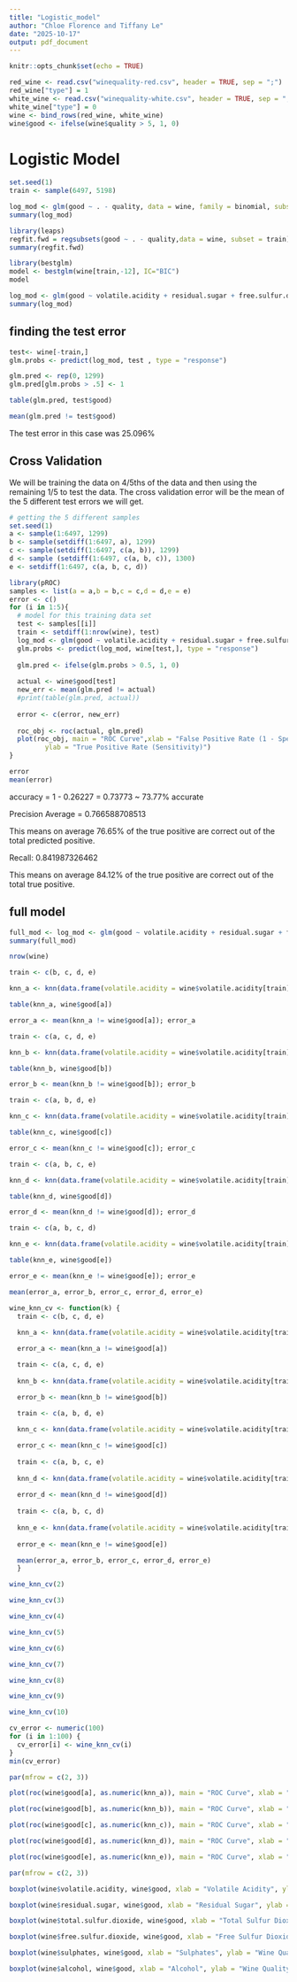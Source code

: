 ```yaml
---
title: "Logistic_model"
author: "Chloe Florence and Tiffany Le"
date: "2025-10-17"
output: pdf_document
---
```


```r
knitr::opts_chunk$set(echo = TRUE)
```

```r
red_wine <- read.csv("winequality-red.csv", header = TRUE, sep = ";")
red_wine["type"] = 1
white_wine <- read.csv("winequality-white.csv", header = TRUE, sep = ";")
white_wine["type"] = 0
wine <- bind_rows(red_wine, white_wine)
wine$good <- ifelse(wine$quality > 5, 1, 0)
```

# Logistic Model

```r
set.seed(1)
train <- sample(6497, 5198)

log_mod <- glm(good ~ . - quality, data = wine, family = binomial, subset = train)
summary(log_mod)
```

```r
library(leaps)
regfit.fwd = regsubsets(good ~ . - quality,data = wine, subset = train)
summary(regfit.fwd)
```

```r
library(bestglm)
model <- bestglm(wine[train,-12], IC="BIC")
model
```

```r
log_mod <- glm(good ~ volatile.acidity + residual.sugar + free.sulfur.dioxide + total.sulfur.dioxide + sulphates + alcohol, data = wine, family = binomial, subset = train)
summary(log_mod)
```

## finding the test error

```r
test<- wine[-train,]
glm.probs <- predict(log_mod, test , type = "response")

glm.pred <- rep(0, 1299)
glm.pred[glm.probs > .5] <- 1

table(glm.pred, test$good)

mean(glm.pred != test$good)
```

The test error in this case was 25.096%

## Cross Validation

We will be training the data on 4/5ths of the data and then using the remaining 1/5 to test the data. The cross validation error will be the mean of the 5 different test errors we will get.

```r
# getting the 5 different samples
set.seed(1)
a <- sample(1:6497, 1299)
b <- sample(setdiff(1:6497, a), 1299)
c <- sample(setdiff(1:6497, c(a, b)), 1299)
d <- sample (setdiff(1:6497, c(a, b, c)), 1300)
e <- setdiff(1:6497, c(a, b, c, d))
```

```r
library(pROC)
samples <- list(a = a,b = b,c = c,d = d,e = e)
error <- c()
for (i in 1:5){
  # model for this training data set
  test <- samples[[i]]
  train <- setdiff(1:nrow(wine), test)
  log_mod <- glm(good ~ volatile.acidity + residual.sugar + free.sulfur.dioxide + total.sulfur.dioxide + sulphates + alcohol, data = wine, family = binomial, subset = train)
  glm.probs <- predict(log_mod, wine[test,], type = "response")
  
  glm.pred <- ifelse(glm.probs > 0.5, 1, 0)
  
  actual <- wine$good[test]
  new_err <- mean(glm.pred != actual)
  #print(table(glm.pred, actual))
  
  error <- c(error, new_err)
  
  roc_obj <- roc(actual, glm.pred)
  plot(roc_obj, main = "ROC Curve",xlab = "False Positive Rate (1 - Specificity)", 
         ylab = "True Positive Rate (Sensitivity)")
}

error
mean(error)
```

accuracy = 1 - 0.26227 = 0.73773 ~ 73.77% accurate

Precision Average = 0.766588708513

This means on average 76.65% of the true positive are correct out of the total predicted positive.

Recall: 0.841987326462

This means on average 84.12% of the true positive are correct out of the total true positive. 

## full model

```r
full_mod <- log_mod <- glm(good ~ volatile.acidity + residual.sugar + free.sulfur.dioxide + total.sulfur.dioxide + sulphates + alcohol, data = wine, family = binomial)
summary(full_mod)
```

```r
nrow(wine)
```

```r
train <- c(b, c, d, e)

knn_a <- knn(data.frame(volatile.acidity = wine$volatile.acidity[train], residual.sugar = wine$residual.sugar[train], free.sulfur.dioxide = wine$free.sulfur.dioxide[train], total.sulfure.dioxide = wine$total.sulfur.dioxide[train], sulfates = wine$sulphates[train], alcohol = wine$alcohol[train]), data.frame(volatile.acidity = wine$volatile.acidity[a], residual.sugar = wine$residual.sugar[a], free.sulfur.dioxide = wine$free.sulfur.dioxide[a], total.sulfure.dioxide = wine$total.sulfur.dioxide[a], sulfates = wine$sulphates[a], alcohol = wine$alcohol[a]), wine$good[train], k = 1)

table(knn_a, wine$good[a])

error_a <- mean(knn_a != wine$good[a]); error_a
```

```r
train <- c(a, c, d, e)

knn_b <- knn(data.frame(volatile.acidity = wine$volatile.acidity[train], residual.sugar = wine$residual.sugar[train], free.sulfur.dioxide = wine$free.sulfur.dioxide[train], total.sulfure.dioxide = wine$total.sulfur.dioxide[train], sulfates = wine$sulphates[train], alcohol = wine$alcohol[train]), data.frame(volatile.acidity = wine$volatile.acidity[b], residual.sugar = wine$residual.sugar[b], free.sulfur.dioxide = wine$free.sulfur.dioxide[b], total.sulfure.dioxide = wine$total.sulfur.dioxide[b], sulfates = wine$sulphates[b], alcohol = wine$alcohol[b]), wine$good[train], k = 1)

table(knn_b, wine$good[b])

error_b <- mean(knn_b != wine$good[b]); error_b
```

```r
train <- c(a, b, d, e)

knn_c <- knn(data.frame(volatile.acidity = wine$volatile.acidity[train], residual.sugar = wine$residual.sugar[train], free.sulfur.dioxide = wine$free.sulfur.dioxide[train], total.sulfure.dioxide = wine$total.sulfur.dioxide[train], sulfates = wine$sulphates[train], alcohol = wine$alcohol[train]), data.frame(volatile.acidity = wine$volatile.acidity[c], residual.sugar = wine$residual.sugar[c], free.sulfur.dioxide = wine$free.sulfur.dioxide[c], total.sulfure.dioxide = wine$total.sulfur.dioxide[c], sulfates = wine$sulphates[c], alcohol = wine$alcohol[c]), wine$good[train], k = 1)

table(knn_c, wine$good[c])

error_c <- mean(knn_c != wine$good[c]); error_c
```

```r
train <- c(a, b, c, e)

knn_d <- knn(data.frame(volatile.acidity = wine$volatile.acidity[train], residual.sugar = wine$residual.sugar[train], free.sulfur.dioxide = wine$free.sulfur.dioxide[train], total.sulfure.dioxide = wine$total.sulfur.dioxide[train], sulfates = wine$sulphates[train], alcohol = wine$alcohol[train]), data.frame(volatile.acidity = wine$volatile.acidity[d], residual.sugar = wine$residual.sugar[d], free.sulfur.dioxide = wine$free.sulfur.dioxide[d], total.sulfure.dioxide = wine$total.sulfur.dioxide[d], sulfates = wine$sulphates[d], alcohol = wine$alcohol[d]), wine$good[train], k = 1)

table(knn_d, wine$good[d])

error_d <- mean(knn_d != wine$good[d]); error_d
```

```r
train <- c(a, b, c, d)

knn_e <- knn(data.frame(volatile.acidity = wine$volatile.acidity[train], residual.sugar = wine$residual.sugar[train], free.sulfur.dioxide = wine$free.sulfur.dioxide[train], total.sulfure.dioxide = wine$total.sulfur.dioxide[train], sulfates = wine$sulphates[train], alcohol = wine$alcohol[train]), data.frame(volatile.acidity = wine$volatile.acidity[e], residual.sugar = wine$residual.sugar[e], free.sulfur.dioxide = wine$free.sulfur.dioxide[e], total.sulfure.dioxide = wine$total.sulfur.dioxide[e], sulfates = wine$sulphates[e], alcohol = wine$alcohol[e]), wine$good[train], k = 1)

table(knn_e, wine$good[e])

error_e <- mean(knn_e != wine$good[e]); error_e
```

```r
mean(error_a, error_b, error_c, error_d, error_e)
```

```r
wine_knn_cv <- function(k) {
  train <- c(b, c, d, e)
  
  knn_a <- knn(data.frame(volatile.acidity = wine$volatile.acidity[train], residual.sugar = wine$residual.sugar[train], free.sulfur.dioxide = wine$free.sulfur.dioxide[train], total.sulfure.dioxide = wine$total.sulfur.dioxide[train], sulfates = wine$sulphates[train], alcohol = wine$alcohol[train]), data.frame(volatile.acidity = wine$volatile.acidity[a], residual.sugar = wine$residual.sugar[a], free.sulfur.dioxide = wine$free.sulfur.dioxide[a], total.sulfure.dioxide = wine$total.sulfur.dioxide[a], sulfates = wine$sulphates[a], alcohol = wine$alcohol[a]), wine$good[train], k = k)

  error_a <- mean(knn_a != wine$good[a])

  train <- c(a, c, d, e)
  
  knn_b <- knn(data.frame(volatile.acidity = wine$volatile.acidity[train], residual.sugar = wine$residual.sugar[train], free.sulfur.dioxide = wine$free.sulfur.dioxide[train], total.sulfure.dioxide = wine$total.sulfur.dioxide[train], sulfates = wine$sulphates[train], alcohol = wine$alcohol[train]), data.frame(volatile.acidity = wine$volatile.acidity[b], residual.sugar = wine$residual.sugar[b], free.sulfur.dioxide = wine$free.sulfur.dioxide[b], total.sulfure.dioxide = wine$total.sulfur.dioxide[b], sulfates = wine$sulphates[b], alcohol = wine$alcohol[b]), wine$good[train], k = k)

  error_b <- mean(knn_b != wine$good[b])

  train <- c(a, b, d, e)
  
  knn_c <- knn(data.frame(volatile.acidity = wine$volatile.acidity[train], residual.sugar = wine$residual.sugar[train], free.sulfur.dioxide = wine$free.sulfur.dioxide[train], total.sulfure.dioxide = wine$total.sulfur.dioxide[train], sulfates = wine$sulphates[train], alcohol = wine$alcohol[train]), data.frame(volatile.acidity = wine$volatile.acidity[c], residual.sugar = wine$residual.sugar[c], free.sulfur.dioxide = wine$free.sulfur.dioxide[c], total.sulfure.dioxide = wine$total.sulfur.dioxide[c], sulfates = wine$sulphates[c], alcohol = wine$alcohol[c]), wine$good[train], k = k)

  error_c <- mean(knn_c != wine$good[c])
  
  train <- c(a, b, c, e)
  
  knn_d <- knn(data.frame(volatile.acidity = wine$volatile.acidity[train], residual.sugar = wine$residual.sugar[train], free.sulfur.dioxide = wine$free.sulfur.dioxide[train], total.sulfure.dioxide = wine$total.sulfur.dioxide[train], sulfates = wine$sulphates[train], alcohol = wine$alcohol[train]), data.frame(volatile.acidity = wine$volatile.acidity[d], residual.sugar = wine$residual.sugar[d], free.sulfur.dioxide = wine$free.sulfur.dioxide[d], total.sulfure.dioxide = wine$total.sulfur.dioxide[d], sulfates = wine$sulphates[d], alcohol = wine$alcohol[d]), wine$good[train], k = k)
  
  error_d <- mean(knn_d != wine$good[d])
  
  train <- c(a, b, c, d)
  
  knn_e <- knn(data.frame(volatile.acidity = wine$volatile.acidity[train], residual.sugar = wine$residual.sugar[train], free.sulfur.dioxide = wine$free.sulfur.dioxide[train], total.sulfure.dioxide = wine$total.sulfur.dioxide[train], sulfates = wine$sulphates[train], alcohol = wine$alcohol[train]), data.frame(volatile.acidity = wine$volatile.acidity[e], residual.sugar = wine$residual.sugar[e], free.sulfur.dioxide = wine$free.sulfur.dioxide[e], total.sulfure.dioxide = wine$total.sulfur.dioxide[e], sulfates = wine$sulphates[e], alcohol = wine$alcohol[e]), wine$good[train], k = k)
  
  error_e <- mean(knn_e != wine$good[e])

  mean(error_a, error_b, error_c, error_d, error_e)
  }
```

```r
wine_knn_cv(2)
```

```r
wine_knn_cv(3)
```

```r
wine_knn_cv(4)
```

```r
wine_knn_cv(5)
```

```r
wine_knn_cv(6)
```

```r
wine_knn_cv(7)
```

```r
wine_knn_cv(8)
```

```r
wine_knn_cv(9)
```

```r
wine_knn_cv(10)
```

```r
cv_error <- numeric(100)
for (i in 1:100) {
  cv_error[i] <- wine_knn_cv(i)
}
min(cv_error)
```

```r
par(mfrow = c(2, 3))

plot(roc(wine$good[a], as.numeric(knn_a)), main = "ROC Curve", xlab = "False Positive Rate", ylab =  "True Positive Rate")

plot(roc(wine$good[b], as.numeric(knn_b)), main = "ROC Curve", xlab = "False Positive Rate", ylab =  "True Positive Rate")

plot(roc(wine$good[c], as.numeric(knn_c)), main = "ROC Curve", xlab = "False Positive Rate", ylab =  "True Positive Rate")

plot(roc(wine$good[d], as.numeric(knn_d)), main = "ROC Curve", xlab = "False Positive Rate", ylab =  "True Positive Rate")

plot(roc(wine$good[e], as.numeric(knn_e)), main = "ROC Curve", xlab = "False Positive Rate", ylab =  "True Positive Rate")
```

```r
par(mfrow = c(2, 3))

boxplot(wine$volatile.acidity, wine$good, xlab = "Volatile Acidity", ylab = "Wine Quality")

boxplot(wine$residual.sugar, wine$good, xlab = "Residual Sugar", ylab = "Wine Quality")

boxplot(wine$total.sulfur.dioxide, wine$good, xlab = "Total Sulfur Dioxide", ylab = "Wine Quality")

boxplot(wine$free.sulfur.dioxide, wine$good, xlab = "Free Sulfur Dioxide", ylab = "Wine Quality")

boxplot(wine$sulphates, wine$good, xlab = "Sulphates", ylab = "Wine Quality")

boxplot(wine$alcohol, wine$good, xlab = "Alcohol", ylab = "Wine Quality")

```
